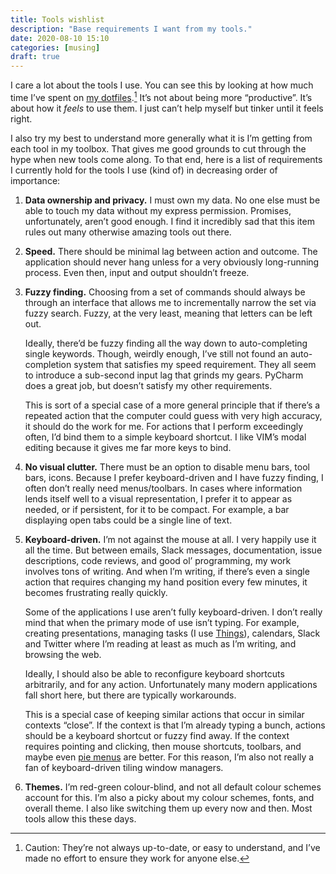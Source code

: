 ```yaml
---
title: Tools wishlist
description: "Base requirements I want from my tools."
date: 2020-08-10 15:10
categories: [musing]
draft: true
---
```


I care a lot about the tools I use. You can see this by looking at how much
time I've spent on [my dotfiles](https://github.com/seem/dotfiles).[^dotfiles]
It's not about being more "productive". It's about how it _feels_ to use
them. I just can't help myself but tinker until it feels right.

[^dotfiles]: Caution: They're not always up-to-date, or easy to understand, and
  I've made no effort to ensure they work for anyone else.

I also try my best to understand more generally what it is I'm getting from
each tool in my toolbox. That gives me good grounds to cut through the hype
when new tools come along. To that end, here is a list of requirements
I currently hold for the tools I use (kind of) in decreasing order of
importance:

1. **Data ownership and privacy.** I must own my data. No one else must be able to
    touch my data without my express permission. Promises, unfortunately, aren't
    good enough. I find it incredibly sad that this item rules out many
    otherwise amazing tools out there.

2. **Speed.** There should be minimal lag between action and outcome. The application should
    never hang unless for a very obviously long-running process. Even then, input
    and output shouldn't freeze.

3. **Fuzzy finding.** Choosing from a set of commands should always be through an interface that
    allows me to incrementally narrow the set via fuzzy search. Fuzzy, at the
    very least, meaning that letters can be left out.

    Ideally, there'd be fuzzy finding all the way down to auto-completing single
    keywords. Though, weirdly enough, I've still not found an auto-completion
    system that satisfies my speed requirement. They all seem to introduce
    a sub-second input lag that grinds my gears. PyCharm does a great job, but
    doesn't satisfy my other requirements.

    This is sort of a special case of a more general principle that if there's
    a repeated action that the computer could guess with very high accuracy, it
    should do the work for me. For actions that I perform exceedingly often,
    I'd bind them to a simple keyboard shortcut. I like VIM's modal editing
    because it gives me far more keys to bind.

4. **No visual clutter.** There must be an option to disable menu bars, tool bars, icons. Because
    I prefer keyboard-driven and I have fuzzy finding, I often don't really
    need menus/toolbars. In cases where information lends itself well to
    a visual representation, I prefer it to appear as needed, or if persistent,
    for it to be compact. For example, a bar displaying open tabs could be
    a single line of text.

5. **Keyboard-driven.** I'm not against the mouse at all. I very happily use it all the time. But
    between emails, Slack messages, documentation, issue descriptions, code
    reviews, and good ol' programming, my work involves tons of writing. And
    when I'm writing, if there's even a single action that requires changing my
    hand position every few minutes, it becomes frustrating really quickly.

    Some of the applications I use aren't fully keyboard-driven. I don't really
    mind that when the primary mode of use isn't typing. For example, creating
    presentations, managing tasks (I use
    [Things](https://culturedcode.com/things/)), calendars, Slack and Twitter
    where I'm reading at least as much as I'm writing, and browsing the web.

    Ideally, I should also be able to reconfigure keyboard shortcuts
    arbitrarily, and for any action. Unfortunately many modern applications
    fall short here, but there are typically workarounds.

    This is a special case of keeping similar actions that occur in similar
    contexts "close". If the context is that I'm already typing a bunch,
    actions should be a keyboard shortcut or fuzzy find away. If the context
    requires pointing and clicking, then mouse shortcuts, toolbars, and maybe
    even [pie menus](https://en.wikipedia.org/wiki/Pie_menu) are better. For
    this reason, I'm also not really a fan of keyboard-driven tiling window
    managers.

6. **Themes.** I'm red-green colour-blind, and not all default colour schemes account for
    this. I'm also a picky about my colour schemes, fonts, and overall theme.
    I also like switching them up every now and then. Most tools allow this
    these days.
